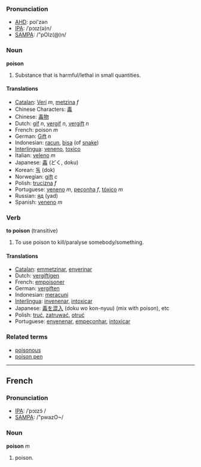 ===Pronunciation===
*[[w:AHD|AHD]]: poi'zən
*[[w:IPA|IPA]]: /ˈpɔɪz(ə)n/
*[[w:SAMPA|SAMPA]]: /"pOIz(@)n/

===Noun===
'''poison'''

#Substance that is harmful/lethal in small quantities.

====Translations====

*[[Catalan]]: [[Verí]] ''m'', [[metzina]] ''f''
*Chinese Characters: [[毒]]
*Chinese: [[毒物]]
*Dutch: [[gif]] ''n'', [[vergif]] ''n'', [[vergift]] ''n''
*French: poison ''m''
*German: [[Gift]] ''n''
*Indonesian: [[racun]], [[bisa]] (of [[snake]])
*[[Interlingua]]: [[veneno]], [[toxico]]
*Italian: [[veleno]] ''m''
*Japanese: [[毒]] (どく, doku)
*Korean: [[독]] (dok)
*Norwegian: [[gift]] ''c''
*Polish: [[trucizna]] ''f''
*Portuguese: [[veneno]] ''m'', [[peçonha]] ''f'', [[tóxico]] ''m''
*Russian: [[яд]] (yad)
*Spanish: [[veneno]] ''m''

===Verb===
'''to poison''' (transitive)

#To use poison to kill/paralyse somebody/something.

====Translations====
*[[Catalan]]: [[emmetzinar]], [[enverinar]]
*Dutch: [[vergiftigen]]
*French: [[empoisoner]]
*German: [[vergiften]]
*Indonesian: [[racun|meracuni]]
*[[Interlingua]]: [[invenenar]], [[intoxicar]]
*Japanese: [[毒]]を[[混入]] (doku wo kon-nyuu) (mix with poison), etc
*Polish: [[truć]], [[zatruwać]], [[otruć]]
*Portuguese: [[envenenar]], [[empeçonhar]], [[intoxicar]]

===Related terms===
*[[poisonous]]
*[[poison pen]]

----

==French==
===Pronunciation===
*[[w:IPA|IPA]]: /ˈpɔɪzɔ̃ /
*[[w:SAMPA|SAMPA]]: /"pwazO~/

===Noun===
'''poison''' ''m''

#poison.